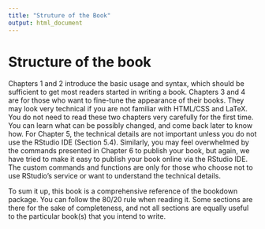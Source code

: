 ```yaml
---
title: "Struture of the Book"
output: html_document
---
```


# Structure of the book

Chapters 1 and 2 introduce the basic usage and syntax, which should be sufficient to get most readers started in writing a book. Chapters 3 and 4 are for those who want to fine-tune the appearance of their books. They may look very technical if you are not familiar with HTML/CSS and LaTeX. You do not need to read these two chapters very carefully for the first time. You can learn what can be possibly changed, and come back later to know how. For Chapter 5, the technical details are not important unless you do not use the RStudio IDE (Section 5.4). Similarly, you may feel overwhelmed by the commands presented in Chapter 6 to publish your book, but again, we have tried to make it easy to publish your book online via the RStudio IDE. The custom commands and functions are only for those who choose not to use RStudio’s service or want to understand the technical details.

To sum it up, this book is a comprehensive reference of the bookdown package. You can follow the 80/20 rule when reading it. Some sections are there for the sake of completeness, and not all sections are equally useful to the particular book(s) that you intend to write.